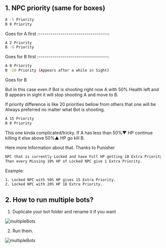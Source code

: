## 1. NPC priority (same for boxes)

```bash
A -5 Priority
B 0 Priority
```
Goes for A first
:-----------------------------------:

```bash
A 2 Priority
B -6 Priority
```
Goes for B first
:-----------------------------------:
```bash
A 0 Priority
B -20 Priority (Appears after a while in Sight)
```
Goes for B

But in this case even if Bot is shooting right now A with 50% Health left and B appears in sight it will stop shooting A and move to B.

If priority difference is like 20 priorities bellow from others that one will be Always preferred no matter what Bot is shooting.

```bash
A 15 Priority
B 0 Priority
```

This one kinda complicated/tricky. If A has less than 50%▼ HP continue killing it else above 50%▲ HP go kill B.

Here more Information about that. Thanks to Punisher
```bash
NPC that is currently Locked and have Full HP getting 10 Extra Priority.
Then every Missing 10% HP of Locked NPC give 1 Extra Priority.
```
Example:
```bash
1. Locked NPC with 50% HP gives 15 Extra Priority.
2. Locked NPC with 20% HP 18 Extra Priority.
```

## 2. How to run multiple bots?

1. Duplicate your bot folder and rename it if you want

![multipleBots](public/multipleBots1.png)

2. Run them.

![multipleBots](public/multipleBots2.png)